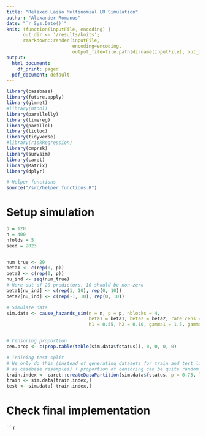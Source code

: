 ```yaml
---
title: "Relaxed Lasso Multinomial LR Simulation"
author: "Alexander Romanus"
date: "`r Sys.Date()`"
knit: (function(inputFile, encoding) { 
      out_dir <- '/results/knits';
      rmarkdown::render(inputFile,
                        encoding=encoding, 
                        output_file=file.path(dirname(inputFile), out_dir, paste(runif(1), 'relaxed_simulation.html'))) })
output:
  html_document: 
    df_print: paged
  pdf_document: default
---
```


```r
library(casebase)
library(future.apply)
library(glmnet)
#library(mtool)
library(parallelly)
library(timereg)
library(parallel)
library(tictoc)
library(tidyverse)
#library(riskRegression)
library(cmprsk)
library(survsim)
library(caret)
library(Matrix)
library(dplyr)

# Helper functions 
source("/src/helper_functions.R")
```


# Setup simulation
``` r
p = 120
n = 400
nfolds = 5
seed = 2023


num_true <- 20
beta1 <- c(rep(0, p))
beta2 <- c(rep(0, p))
nu_ind <- seq(num_true)
# Here out of 20 predictors, 10 should be non-zero 
beta1[nu_ind] <- c(rep(1, 10), rep(0, 10))
beta2[nu_ind] <- c(rep(-1, 10), rep(0, 10))

# Simulate data
sim.data <- cause_hazards_sim(n = n, p = p, nblocks = 4, 
                              beta1 = beta1, beta2 = beta2, rate_cens = 0.25, 
                              h1 = 0.55, h2 = 0.10, gamma1 = 1.5, gamma2 = 1.5)


# Censoring proportion
cen.prop <- c(prop.table(table(sim.data$fstatus)), 0, 0, 0, 0)

# Training-test split 
# We only do this (instead of generating datasets for train and test like Anthony mentioned because it is faster computationally 
# as casebase resamples) + proportion of censoring can be quite random in each run of the simulation so we want to maintain the same in validation and test set
train.index <- caret::createDataPartition(sim.data$fstatus, p = 0.75, list = FALSE)
train <- sim.data[train.index,]
test <- sim.data[-train.index,]
```


# Check final implementation
``` r
